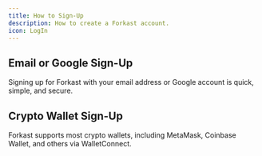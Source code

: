 ```yaml
---
title: How to Sign-Up
description: How to create a Forkast account.
icon: LogIn
---
```


## Email or Google Sign-Up

Signing up for Forkast with your email address or Google account is quick, simple, and secure.

## Crypto Wallet Sign-Up

Forkast supports most crypto wallets, including MetaMask, Coinbase Wallet, and others via WalletConnect.
